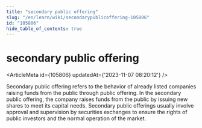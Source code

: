 ```yaml
---
title: "secondary public offering"
slug: "/en/learn/wiki/secondarypublicoffering-105806"
id: "105806"
hide_table_of_contents: true
---
```



# secondary public offering

<ArticleMeta id={105806} updatedAt={'2023-11-07 08:20:12'} />
<div className='border-solid border-b border-t-0 my-4 border-[var(--ifm-color-gray-300)]' />

Secondary public offering refers to the behavior of already listed companies raising funds from the public through public offering. In the secondary public offering, the company raises funds from the public by issuing new shares to meet its capital needs. Secondary public offerings usually involve approval and supervision by securities exchanges to ensure the rights of public investors and the normal operation of the market.
